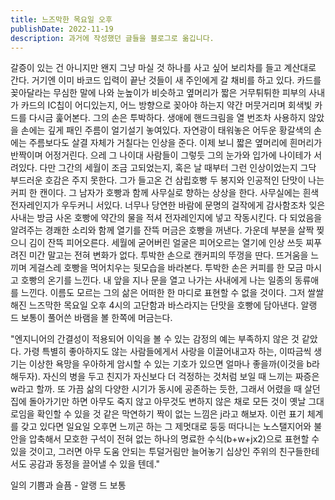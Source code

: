 ```yaml
---
title: 느즈막한 목요일 오후
publishDate: 2022-11-19
description: 과거에 작성했던 글들을 블로그로 옮깁니다.
---
```


갈증이 있는 건 아니지만 왠지 그냥 마실 것 하나를 사고 싶어 보리차를 들고 계산대로 간다. 거기엔 이미 바코드 입력이 끝난 것들이 새 주인에게 갈 채비를 하고 있다. 카드를 꽂아달라는 무심한 말에 나와 눈높이가 비슷하고 옆머리가 짧은 거무튀튀한 피부의 사내가 카드의 IC칩이 어디있는지, 어느 방향으로 꽂아야 하는지 약간 머뭇거리며 회색빛 카드를 다시금 훑어본다. 그의 손은 투박하다. 생애에 핸드크림을 열 번조차 사용하지 않았을 손에는 깊게 패인 주름이 얼기설기 놓여있다. 자연광이 태워놓은 어두운 황갈색의 손에는 주름보다도 살결 자체가 거칠다는 인상을 준다. 이제 보니 짧은 옆머리에 흰머리가 반짝이며 어정거린다. 으레 그 나이대 사람들이 그렇듯 그의 눈가와 입가에 나이테가 서려있다. 다만 그간의 세월이 조금 고되었는지, 혹은 날 때부터 그런 인상이었는지 그닥 부드러운 호감은 주지 못한다. 그가 들고온 건 삼립호빵 두 봉지와 인공적인 단맛이 나는 커피 한 캔이다. 그 남자가 호빵과 함께 사무실로 향하는 상상을 한다. 사무실에는 흰색 전자레인지가 우두커니 서있다. 너무나 당연한 바람에 문명의 걸작에게 감사함조차 잊은 사내는 방금 사온 호빵에 약간의 물을 적셔 전자레인지에 넣고 작동시킨다. 다 되었음을 알려주는 경쾌한 소리와 함께 열기를 잔뜩 머금은 호빵을 꺼낸다. 가운데 부분을 살짝 찢으니 김이 잔뜩 피어오른다. 세월에 굳어버린 얼굴은 피어오르는 열기에 인상 쓰듯 찌푸려진 미간 말고는 전혀 변화가 없다. 투박한 손으로 캔커피의 뚜껑을 딴다. 뜨거움을 느끼며 게걸스레 호빵을 먹어치우는 뒷모습을 바라본다. 투박한 손은 커피를 한 모금 마시고 호빵의 온기를 느낀다. 내 앞을 지나 문을 열고 나가는 사내에게 나는 일종의 동류애를 느낀다. 이름도 모르는 그의 삶은 어떠한 한 마디로 표현할 수 없을 것이다. 그저 쌀쌀해진 느즈막한 목요일 오후 4시의 고단함과 바스라지는 단맛을 호빵에 담아낸다. 알랭 드 보통이 풀어쓴 바램을 볼 한쪽에 머금는다.

"엔지니어의 간결성이 적용되어 이익을 볼 수 있는 감정의 예는 부족하지 않은 것 같았다. 가령 특별히 좋아하지도 않는 사람들에게서 사랑을 이끌어내고자 하는, 이따금씩 생기는 이상한 욕망을 우아하게 암시할 수 있는 기호가 있으면 얼마나 좋을까(이것을 b라 해두자). 자신의 병을 두고 친지가 자신보다 더 걱정하는 것처럼 보일 때 느끼는 짜증은 w라고 할까. 또 가끔 삶의 다양한 시기가 동시에 공존하는 듯한, 그래서 어렸을 때 살던 집에 돌아가기만 하면 아무도 죽지 않고 아무것도 변하지 않은 채로 모든 것이 옛날 그대로임을 확인할 수 있을 것 같은 막연하기 짝이 없는 느낌은 j라고 해보자. 이런 표기 체계를 갖고 있다면 일요일 오후면 느끼곤 하는 그 제멋대로 둥둥 떠다니는 노스탤지어와 불안을 압축해서 모호한 구석이 전혀 없는 하나의 명료한 수식(b+w+jx2)으로 표현할 수 있을 것이고, 그러면 아무 도움 안되는 투덜거림만 늘어놓기 십상인 주위의 친구들한테서도 공감과 동정을 끌어낼 수 있을 텐데."

일의 기쁨과 슬픔 - 알랭 드 보통
